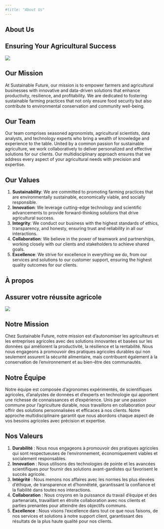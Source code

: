 ```yaml
---
#title: "About Us"
---
```



::: {.content-visible when-profile="english"}

# About Us

## Ensuring Your Agricultural Success

![](images\company's_logo.png){.nolightbox fig-align="center" style="margin-top: 0px;"}

## Our Mission
At Sustainable Future, our mission is to empower farmers and agricultural businesses with innovative and data-driven solutions that enhance productivity, resilience, and profitability. We are dedicated to fostering sustainable farming practices that not only ensure food security but also contribute to environmental conservation and community well-being.

## Our Team
Our team comprises seasoned agronomists, agricultural scientists, data analysts, and technology experts who bring a wealth of knowledge and experience to the table. United by a common passion for sustainable agriculture, we work collaboratively to deliver personalized and effective solutions for our clients. Our multidisciplinary approach ensures that we address every aspect of your agricultural needs with precision and expertise.

## Our Values
1. **Sustainability**: We are committed to promoting farming practices that are environmentally sustainable, economically viable, and socially responsible.
2. **Innovation**: We leverage cutting-edge technology and scientific advancements to provide forward-thinking solutions that drive agricultural success.
3. **Integrity**: We conduct our business with the highest standards of ethics, transparency, and honesty, ensuring trust and reliability in all our interactions.
4. **Collaboration**: We believe in the power of teamwork and partnerships, working closely with our clients and stakeholders to achieve shared goals.
5. **Excellence**: We strive for excellence in everything we do, from our services and solutions to our customer support, ensuring the highest quality outcomes for our clients.
:::

::: {.content-visible when-profile="french"}

# À propos

## Assurer votre réussite agricole

![](images\company's_logo.png){.nolightbox fig-align="center" style="margin-top: 0px;"}

## Notre Mission
Chez Sustainable Future, notre mission est d'autonomiser les agriculteurs et les entreprises agricoles avec des solutions innovantes et basées sur les données qui améliorent la productivité, la résilience et la rentabilité. Nous nous engageons à promouvoir des pratiques agricoles durables qui non seulement assurent la sécurité alimentaire, mais contribuent également à la conservation de l'environnement et au bien-être des communautés.

## Notre Équipe
Notre équipe est composée d'agronomes expérimentés, de scientifiques agricoles, d'analystes de données et d'experts en technologie qui apportent une richesse de connaissances et d'expérience. Unis par une passion commune pour l'agriculture durable, nous travaillons en collaboration pour offrir des solutions personnalisées et efficaces à nos clients. Notre approche multidisciplinaire garantit que nous abordons chaque aspect de vos besoins agricoles avec précision et expertise.

## Nos Valeurs
1. **Durabilité** : Nous nous engageons à promouvoir des pratiques agricoles qui sont respectueuses de l'environnement, économiquement viables et socialement responsables.
2. **Innovation** : Nous utilisons des technologies de pointe et les avancées scientifiques pour fournir des solutions avant-gardistes qui favorisent le succès agricole.
3. **Intégrité** : Nous menons nos affaires avec les normes les plus élevées d'éthique, de transparence et d'honnêteté, garantissant la confiance et la fiabilité dans toutes nos interactions.
4. **Collaboration** : Nous croyons en la puissance du travail d'équipe et des partenariats, travaillant en étroite collaboration avec nos clients et parties prenantes pour atteindre des objectifs communs.
5. **Excellence** : Nous visons l'excellence dans tout ce que nous faisons, de nos services et solutions à notre support client, garantissant des résultats de la plus haute qualité pour nos clients.

:::

